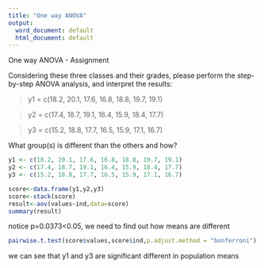 ---
title: "One way ANOVA"
output:
  word_document: default
  html_document: default
---


One way ANOVA - Assignment


Considering these three classes and their grades, please perform the step-by-step ANOVA analysis, and interpret the results:


> y1 = c(18.2, 20.1, 17.6, 16.8, 18.8, 19.7, 19.1)

> y2 = c(17.4, 18.7, 19.1, 16.4, 15.9, 18.4, 17.7)

> y3 = c(15.2, 18.8, 17.7, 16.5, 15.9, 17.1, 16.7)


What group(s) is different than the others and how?


```{r}
y1 <- c(18.2, 20.1, 17.6, 16.8, 18.8, 19.7, 19.1)
y2 <- c(17.4, 18.7, 19.1, 16.4, 15.9, 18.4, 17.7)
y3 <- c(15.2, 18.8, 17.7, 16.5, 15.9, 17.1, 16.7)

score<-data.frame(y1,y2,y3)
score<-stack(score)
result<-aov(values~ind,data=score)
summary(result)
```
notice p=0.0373<0.05, we need to find out how means are different

```{r}
pairwise.t.test(score$values,score$ind,p.adjust.method = "bonferroni")

```

we can see that y1 and y3 are significant different in population means